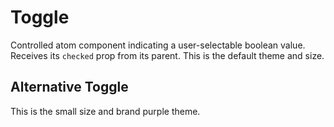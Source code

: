 
<Meta title="Atoms/Toggle" component={Toggle} />

# Toggle

<StoryStatus status="stable" />

Controlled atom component indicating a user-selectable boolean value.
Receives its `checked` prop from its parent. This is the default theme and size.

<Preview>
  <Story name="Toggle">
    <Toggle
      checked={boolean('checked', false)}
      label="Toggle"
      onChange={action('Change')}
    />
  </Story>
</Preview>

<Props of={Toggle} />

## Alternative Toggle

This is the small size and brand purple theme.

<Preview>
  <Story name="Alternative Toggle">
    <Toggle
      checked={boolean('checked', false)}
      label="Toggle"
      onChange={action('Change')}
      theme="purple"
      size="small"
    />
  </Story>
</Preview>
